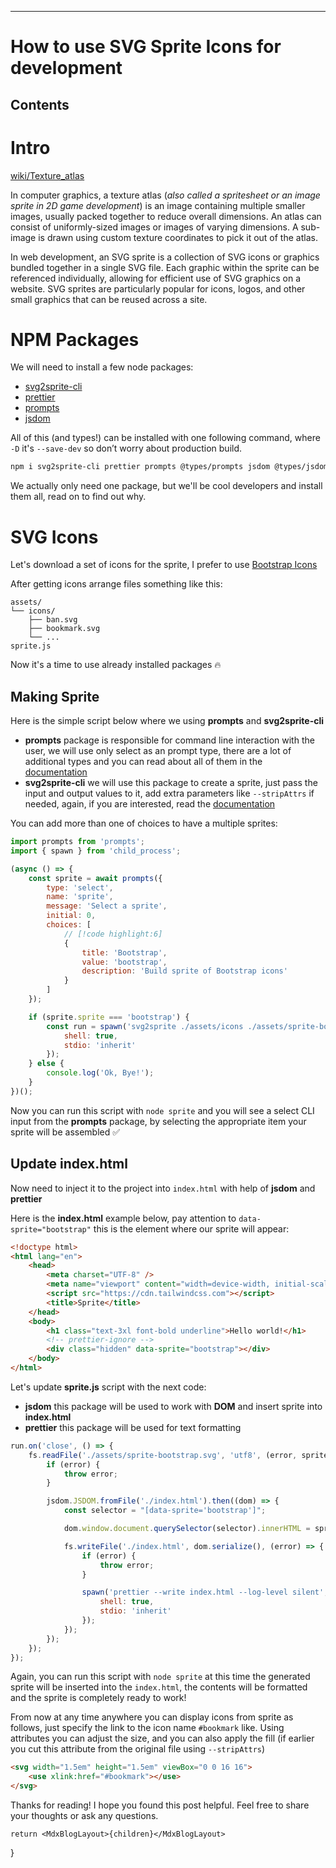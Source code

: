 
___

# How to use SVG Sprite Icons for development

## Contents

# Intro

[wiki/Texture_atlas](https://en.wikipedia.org/wiki/Texture_atlas)

In computer graphics, a texture atlas (*also called a spritesheet or an image sprite in 2D game development*) is an image containing multiple smaller images, usually packed together to reduce overall dimensions. An atlas can consist of uniformly-sized images or images of varying dimensions. A sub-image is drawn using custom texture coordinates to pick it out of the atlas.

In web development, an SVG sprite is a collection of SVG icons or graphics bundled together in a single SVG file. Each graphic within the sprite can be referenced individually, allowing for efficient use of SVG graphics on a website. SVG sprites are particularly popular for icons, logos, and other small graphics that can be reused across a site.

# NPM Packages

We will need to install a few node packages:

- [svg2sprite-cli](https://www.npmjs.com/package/svg2sprite-cli)
- [prettier](https://www.npmjs.com/package/prettier)
- [prompts](https://www.npmjs.com/package/prompts)
- [jsdom](https://www.npmjs.com/package/jsdom)

All of this (and types!) can be installed with one following command, where `-D` it's `--save-dev` so don’t worry about production build.

``` bash
npm i svg2sprite-cli prettier prompts @types/prompts jsdom @types/jsdom -D
```

We actually only need one package, but we'll be cool developers and install them all, read on to find out why.

# SVG Icons

Let's download a set of icons for the sprite, I prefer to use [Bootstrap Icons](https://icons.getbootstrap.com)

After getting icons arrange files something like this:

``` mdx
assets/
└── icons/
    ├── ban.svg
    ├── bookmark.svg
    └── ...
sprite.js
```

Now it's a time to use already installed packages 🔥

## Making Sprite

Here is the simple script below where we using **prompts** and **svg2sprite-cli**

- **prompts** package is responsible for command line interaction with the user, we will use only select as an prompt type, there are a lot of additional types and you can read about all of them in the [documentation](https://github.com/terkelg/prompts?tab=readme-ov-file#-types)
- **svg2sprite-cli** we will use this package to create a sprite, just pass the input and output values to it, add extra parameters like `--stripAttrs` if needed, again, if you are interested, read the [documentation](https://github.com/mrmlnc/svg2sprite-cli#readme)

You can add more than one of choices to have a multiple sprites:

``` javascript {12-14}
import prompts from 'prompts';
import { spawn } from 'child_process';

(async () => {
	const sprite = await prompts({
		type: 'select',
		name: 'sprite',
		message: 'Select a sprite',
		initial: 0,
		choices: [
			// [!code highlight:6]
			{
				title: 'Bootstrap',
				value: 'bootstrap',
				description: 'Build sprite of Bootstrap icons'
			}
		]
	});

	if (sprite.sprite === 'bootstrap') {
		const run = spawn('svg2sprite ./assets/icons ./assets/sprite-bootstrap.svg --inline', {
			shell: true,
			stdio: 'inherit'
		});
	} else {
		console.log('Ok, Bye!');
	}
})();
```

Now you can run this script with `node sprite` and you will see a select CLI input from the **prompts** package, by selecting the appropriate item your sprite will be assembled ✅

## Update index.html

Now need to inject it to the project into `index.html` with help of **jsdom** and **prettier**

Here is the **index.html** example below, pay attention to `data-sprite="bootstrap"` this is the element where our sprite will appear:

``` html {12}
<!doctype html>
<html lang="en">
	<head>
		<meta charset="UTF-8" />
		<meta name="viewport" content="width=device-width, initial-scale=1.0" />
		<script src="https://cdn.tailwindcss.com"></script>
		<title>Sprite</title>
	</head>
	<body>
		<h1 class="text-3xl font-bold underline">Hello world!</h1>
		<!-- prettier-ignore -->
		<div class="hidden" data-sprite="bootstrap"></div>
	</body>
</html>
```

Let's update **sprite.js** script with the next code:

- **jsdom** this package will be used to work with **DOM** and insert sprite into **index.html**
- **prettier** this package will be used for text formatting

``` javascript {8}
run.on('close', () => {
	fs.readFile('./assets/sprite-bootstrap.svg', 'utf8', (error, sprite) => {
		if (error) {
			throw error;
		}

		jsdom.JSDOM.fromFile('./index.html').then((dom) => {
			const selector = "[data-sprite='bootstrap']";

			dom.window.document.querySelector(selector).innerHTML = sprite.trim();

			fs.writeFile('./index.html', dom.serialize(), (error) => {
				if (error) {
					throw error;
				}

				spawn('prettier --write index.html --log-level silent', {
					shell: true,
					stdio: 'inherit'
				});
			});
		});
	});
});
```

Again, you can run this script with `node sprite` at this time the generated sprite will be inserted into the `index.html`, the contents will be formatted and the sprite is completely ready to work!

From now at any time anywhere you can display icons from sprite as follows, just specify the link to the icon name `#bookmark` like. Using attributes you can adjust the size, and you can also apply the fill (if earlier you cut this attribute from the original file using `--stripAttrs`)

``` html
<svg width="1.5em" height="1.5em" viewBox="0 0 16 16">
	<use xlink:href="#bookmark"></use>
</svg>
```

Thanks for reading! I hope you found this post helpful. Feel free to share your thoughts or ask any questions.

	return <MdxBlogLayout>{children}</MdxBlogLayout>
}
